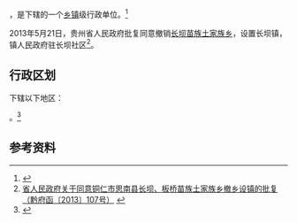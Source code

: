 {{中国乡级行政区|52/06/24/208/000}}

'''{{PAGENAMEBASE}}'''，是{{PRC admin/fullname|52/06/24/208/000|3}}下辖的一个[[乡镇|乡镇]]级行政单位。<ref>{{PRC admin/ref sgc|{{PRC admin/parent|52/06/24/208/000}}}}</ref>

2013年5月21日，贵州省人民政府批复同意撤销[[长坝苗族土家族乡|长坝苗族土家族乡]]，设置长坝镇，镇人民政府驻长坝社区<ref>[http://www.gzgov.gov.cn/xxgk/zfxxgkpt/szfxxgkml/201507/t20150703_304644.html 省人民政府关于同意铜仁市思南县长坝、板桥苗族土家族乡撤乡设镇的批复（黔府函〔2013〕107号）] {{webarchive|url=https://web.archive.org/web/20170906040816/http://www.gzgov.gov.cn/xxgk/zfxxgkpt/szfxxgkml/201507/t20150703_304644.html |date=2017-09-06 }}</ref>。

== 行政区划 ==

{{PAGENAMEBASE}}下辖以下地区：

{{PRC admin/children|52/06/24/208/000}}。<ref>{{PRC admin/ref sgc|52/06/24/208/000}}</ref>

== 参考资料 ==

{{reflist}}

{{行政区划小作品}}
{{PRC admin/navcat|52/06/24/208/000}}